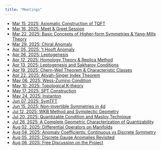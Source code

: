 ```yaml
---
title: "Meetings"
---
```


- [Mar 15, 2025: Axiomatic Construction of TQFT](mar-15-2025.qmd)  
- [Mar 16, 2025: Meet & Greet Session](mar-16-2025.qmd)  
- [Mar 22, 2025: Basic Concepts of Higher-form Symmetries & Yang-Mills Theory](mar-22-2025.qmd)  
- [Mar 29, 2025: Chiral Anomaly](mar-29-2025.qmd)  
- [Apr 05, 2025: 't Hooft Anomaly](apr-05-2025.qmd)  
- [Apr 06, 2025: Leptogenesis](apr-06-2025.qmd)  
- [Apr 12, 2025: Homology Theory & Replica Method](apr-12-2025.qmd)   
- [Apr 13, 2025: Leptogenesis and Sakharov Conditions](apr-13-2025.qmd)  
- [Apr 19, 2025: Chern-Weil Theorem & Characteristic Classes](apr-19-2025.qmd) 
- [Apr 22, 2025: Atiyah-Singer Index Theorem](apr-22-2025.qmd)  
- [May 06, 2025: Wess-Zumino Condition ](may-06-2025.qmd)  
- [May 10, 2025: Topological K-theory](may-10-2025.qmd)  
- [May 17, 2025: SPT Construction](may-17-2025.qmd)  
- [May 24, 2025: Instanton](may-24-2025.qmd)  
- [Jun 07, 2025: SymTFT](jun-07-2025.qmd)  
- [Jun 15, 2025: Non-invertible Symmetries in 4d](jun-15-2025.qmd)  
- [Jul 12, 2025: WKB Method and Symplectic Geometry](jul-12-2025.qmd)  
- [Jul 20, 2025: Quantizable Condition and Maslov Technique](jul-20-2025.qmd)
- [Jul 26, 2025: A Complete Geometric Characterization of Quantizability](jul-26-2025.qmd)
- [Aug 02, 2025: Differential Operators on Manifolds](aug-02-2025.qmd)
- [Aug 04, 2025: Anomaly Coefficients: Continuous vs Discrete Symmetry](aug-04-2025.qmd)
- [Aug 05, 2025: Discrete Gauge Anomalies Revisited](aug-05-2025.qmd)
- [Aug 06, 2025: Free Discussion on the Project](aug-06-2025.qmd)
